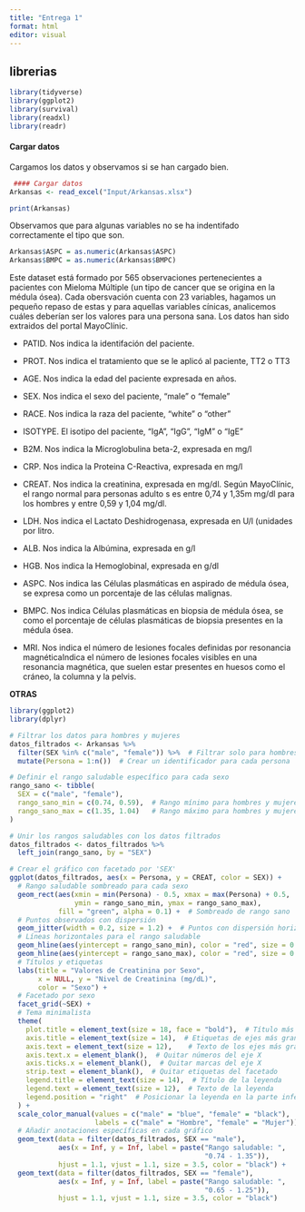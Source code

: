 ```yaml
---
title: "Entrega 1"
format: html
editor: visual
---
```


## 

## librerias

```r
library(tidyverse) 
library(ggplot2)
library(survival) 
library(readxl)
library(readr)
```

#### Cargar datos

Cargamos los datos y observamos si se han cargado bien.

```r
 #### Cargar datos
Arkansas <- read_excel("Input/Arkansas.xlsx")

print(Arkansas)

```

Observamos que para algunas variables no se ha indentifado correctamente el tipo que son.

```r
Arkansas$ASPC = as.numeric(Arkansas$ASPC)
Arkansas$BMPC = as.numeric(Arkansas$BMPC)
```

Este dataset está formado por 565 observaciones pertenecientes a pacientes con Mieloma Múltiple (un tipo de cancer que se origina en la médula ósea). Cada obersvación cuenta con 23 variables, hagamos un pequeño repaso de estas y para aquellas variables cínicas, analicemos cuáles deberían ser los valores para una persona sana. Los datos han sido extraidos del portal MayoClínic.

-   PATID. Nos indica la identifación del paciente.

-   PROT. Nos indica el tratamiento que se le aplicó al paciente, TT2 o TT3

-   AGE. Nos indica la edad del paciente expresada en años.

-   SEX. Nos indica el sexo del paciente, "male" o "female"

-   RACE. Nos indica la raza del paciente, "white" o "other"

-   ISOTYPE. El isotipo del paciente, "IgA", "IgG", "IgM" o "IgE"

-   B2M. Nos indica la Microglobulina beta-2, expresada en mg/l

-   CRP. Nos indica la Proteina C-Reactiva, expresada en mg/l

-   CREAT. Nos indica la creatinina, expresada en mg/dl. Según MayoClínic, el rango normal para personas adulto s es entre 0,74 y 1,35m mg/dl para los hombres y entre 0,59 y 1,04 mg/dl.

-   LDH. Nos indica el Lactato Deshidrogenasa, expresada en U/l (unidades por litro.

-   ALB. Nos indica la Albúmina, expresada en g/l

-   HGB. Nos indica la Hemoglobinal, expresada en g/dl

-   ASPC. Nos indica las Células plasmáticas en aspirado de médula ósea, se expresa como un porcentaje de las células malignas.

-   BMPC. Nos indica Células plasmáticas en biopsia de médula ósea, se como el porcentaje de células plasmáticas de biopsia presentes en la médula ósea.

-   MRI. Nos indica el número de lesiones focales definidas por resonancia magnéticaIndica el número de lesiones focales visibles en una resonancia magnética, que suelen estar presentes en huesos como el cráneo, la columna y la pelvis.

**OTRAS**




```r
library(ggplot2)
library(dplyr)

# Filtrar los datos para hombres y mujeres
datos_filtrados <- Arkansas %>% 
  filter(SEX %in% c("male", "female")) %>%  # Filtrar solo para hombres y mujeres
  mutate(Persona = 1:n())  # Crear un identificador para cada persona

# Definir el rango saludable específico para cada sexo
rango_sano <- tibble(
  SEX = c("male", "female"),
  rango_sano_min = c(0.74, 0.59),  # Rango mínimo para hombres y mujeres
  rango_sano_max = c(1.35, 1.04)   # Rango máximo para hombres y mujeres
)

# Unir los rangos saludables con los datos filtrados
datos_filtrados <- datos_filtrados %>% 
  left_join(rango_sano, by = "SEX")

# Crear el gráfico con facetado por 'SEX'
ggplot(datos_filtrados, aes(x = Persona, y = CREAT, color = SEX)) +
  # Rango saludable sombreado para cada sexo
  geom_rect(aes(xmin = min(Persona) - 0.5, xmax = max(Persona) + 0.5, 
                ymin = rango_sano_min, ymax = rango_sano_max),
            fill = "green", alpha = 0.1) +  # Sombreado de rango sano
  # Puntos observados con dispersión
  geom_jitter(width = 0.2, size = 1.2) +  # Puntos con dispersión horizontal
  # Líneas horizontales para el rango saludable
  geom_hline(aes(yintercept = rango_sano_min), color = "red", size = 0.5) +  # Línea continua inferior del rango sano
  geom_hline(aes(yintercept = rango_sano_max), color = "red", size = 0.5) +  # Línea continua superior del rango sano
  # Títulos y etiquetas
  labs(title = "Valores de Creatinina por Sexo", 
       x = NULL, y = "Nivel de Creatinina (mg/dL)", 
       color = "Sexo") +
  # Facetado por sexo
  facet_grid(~SEX) +  
  # Tema minimalista
  theme(
    plot.title = element_text(size = 18, face = "bold"),  # Título más grande y en negrita
    axis.title = element_text(size = 14),  # Etiquetas de ejes más grandes
    axis.text = element_text(size = 12),    # Texto de los ejes más grande
    axis.text.x = element_blank(),  # Quitar números del eje X
    axis.ticks.x = element_blank(),  # Quitar marcas del eje X
    strip.text = element_blank(),  # Quitar etiquetas del facetado
    legend.title = element_text(size = 14),  # Título de la leyenda
    legend.text = element_text(size = 12),  # Texto de la leyenda
    legend.position = "right"  # Posicionar la leyenda en la parte inferior
  ) +
  scale_color_manual(values = c("male" = "blue", "female" = "black"),
                     labels = c("male" = "Hombre", "female" = "Mujer")) +  # Colores y etiquetas personalizadas para la leyenda
  # Añadir anotaciones específicas en cada gráfico
  geom_text(data = filter(datos_filtrados, SEX == "male"), 
            aes(x = Inf, y = Inf, label = paste("Rango saludable: ", 
                                                "0.74 - 1.35")), 
            hjust = 1.1, vjust = 1.1, size = 3.5, color = "black") +
  geom_text(data = filter(datos_filtrados, SEX == "female"), 
            aes(x = Inf, y = Inf, label = paste("Rango saludable: ", 
                                                "0.65 - 1.25")), 
            hjust = 1.1, vjust = 1.1, size = 3.5, color = "black")

```

